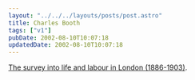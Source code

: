 ```yaml
---
layout: "../../../layouts/posts/post.astro"
title: Charles Booth
tags: ["v1"]
pubDate: 2002-08-10T10:07:18
updatedDate: 2002-08-10T10:07:18
---
```


[The survey into life and labour in London (1886-1903)][1].

[1]: http://booth.lse.ac.uk/ "The Charles Booth Online Archive"
